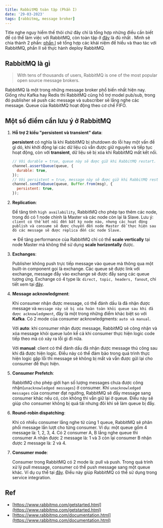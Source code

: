 ```yaml
---
title: RabbitMQ toàn tập (Phần I)
date: '29-03-2023'
tags: [rabbitmq, message broker]
---
```


Title nghe nguy hiểm thế thôi chứ đây chỉ là tổng hợp những điều cần biết để
có thể làm việc với RabbitMQ, còn toàn tập ở [đây](https://www.rabbitmq.com/documentation.html)
là đủ nhất <span className="ec ec-zany"></span>. Mình sẽ chia thành 2 phần: [phần I](/posts/rabbitmq-toan-tap-phan-I) sẽ tổng hợp các
khái niệm để hiểu và thao tác với RabbitMQ, phần II sẽ thực hành deploy RabbitMQ.

## RabbitMQ là gì

> With tens of thousands of users, RabbitMQ is one of the most popular open source message brokers.

RabbitMQ là một trong những message broker phổ biến nhất hiện nay. Giống như Kafka hay Redis thì RabbitMQ 
cũng hỗ trợ model pub/sub, trong đó publisher sẽ push các message và subscriber sẽ lắng nghe
các message. Queue của RabbitMQ hoạt động theo cơ chế FIFO.

## Một số điểm cần lưu ý ở RabbitMQ

1. **Hỗ trợ 2 kiểu "persistent và transient" data**:

    **persistent** có nghĩa là khi RabbitMQ bị shutdown do lỗi hay một vấn đề gì dó,
    khi khởi động lại các dữ liệu cũ vẫn được giữ nguyên và tiếp tục hoạt động, 
    còn với **transient**, dữ liệu sẽ bị xóa khi RabbitMQ mất kết nối.

    ```javascript
    // Với durable = true, queue này sẽ được giữ khi RabbitMQ restart.
    channel.assertQueue(queue, {
      durable: true,
    });
    // Với persistent = true, message này sẽ được giữ khi RabbitMQ restart.
    channel.sendToQueue(queue, Buffer.from(msg), {
      persistent: true,
    });
    ```

2. **Replication**:

    Để tăng tính ```high availability```, RabbitMQ cho phép tạo thêm các node,
    trong đó có 1 node chính là Master và các node còn lại là Slave. Lưu ý: ```client có thể kết nối đến bất kỳ node nào, nhưng các hoạt động publish và consume
    sẽ được chuyển đến node Master để thực hiện sau đó các message sẽ được replica đến
    các node Slave.```

    => Để tăng performance của RabbitMQ chỉ có thể **scale vertically** tại node Master
    mà không thể sử dụng **scale horizontally** được.

3. **Exchanges**:

    Publisher không push trực tiếp message vào queue mà thông qua một built-in component
    gọi là exchange. Các queue sẽ được link với exchange, message đẩy vào exchange sẽ được đẩy sang 
    các queue tương ứng. Exchange có 4 type là: ```direct, topic, headers, fanout```, chi tiết
    xem tại [đây](https://www.rabbitmq.com/tutorials/amqp-concepts.html).

4. **Message acknowledgment**: 

    Khi consumer nhận được message, có thể đánh dấu là đã nhận được message và
    ```message này sẽ bị xóa hoàn toàn khỏi queue sau khi đã được acknowledgment```, đây là một trong những điểm
    khác biệt so với **Kafka**. Có 2 mode của consumer acknowledgments: ```auto và manual```.

    Với **auto**: khi consumer nhận được message, RabbitMQ sẽ công nhận và xóa message khỏi queue
    luôn kể cả khi consumer thực hiện logic code tiếp theo mà có xảy ra lỗi gì đi nữa.

    Với **manual**: client có thể đánh dấu đã nhận được message thủ công sau khi đã được hiện logic.
    Điều này có thể đảm bảo trong quá trình thực hiện logic gặp lỗi thì message sẽ
    không bị mất và vẫn được gửi lại cho consumer để thực hiện.

5. **Consumer Prefetch**:

    RabbitMQ cho phép giới hạn số lượng messages chưa được công nhận(```unacknowledged messages```) ở consumer.
    Khi ```unacknowledged messages``` của consumer đạt ngưỡng, RabbitMQ sẽ đẩy message sang
    consumer khác nếu có, còn không thì vẫn giữ lại ở queue. Điều này sẽ giúp cho consumer không bị quá tải nhưng đôi khi
    sẽ làm queue bị đầy.

6. **Round-robin dispatching**:

    Khi có nhiều consumer lắng nghe từ cùng 1 queue, RabbitMQ sẽ phân phối message
    lần lượt cho từng consumer. Ví dụ: một queue gồm 4 message là: 1, 2, 3, 4.
    Có 2 consumer A, B lắng nghe queue thì consumer A nhận được 2 message là: 1 và 3 còn lại
    consumer B nhận được 2 message là: 2 và 4.

7. **Consumer mode**:
    
    Consumer trong RabbitMQ có 2 mode là: pull và push. Trong quá trình xử lý pull message,
    consumer có thể push message sang một queue khác. Ví dụ cụ thể tại [đây](https://www.rabbitmq.com/tutorials/tutorial-six-javascript.html).
    Điều này giúp RabbitMQ có thể sử dụng trong service integration.

## Ref
 - [https://www.rabbitmq.com/getstarted.html](https://www.rabbitmq.com/getstarted.html)
 - [https://www.rabbitmq.com/documentation.html](https://www.rabbitmq.com/documentation.html)